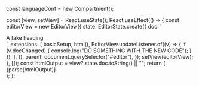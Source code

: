 const languageConf = new Compartment();

  const [view, setView] = React.useState();
  React.useEffect(() => {
    const editorView = new EditorView({
      state: EditorState.create({
        doc: '<div class="A fake heading">A fake heading</div>',
        extensions: [
          basicSetup,
          html(),
          EditorView.updateListener.of((v) => {
            if (v.docChanged) {
              console.log("DO SOMETHING WITH THE NEW CODE");
            }
          }),
        ],
      }),
      parent: document.querySelector("#editor"),
    });
    setView(editorView);
  }, []);
  const htmlOutput = view?.state.doc.toString() || "";
  return (
    <div>
      <div id="editor"></div>
      <div id="html-output">{parse(htmlOutput)}</div>
    </div>
  );
};

